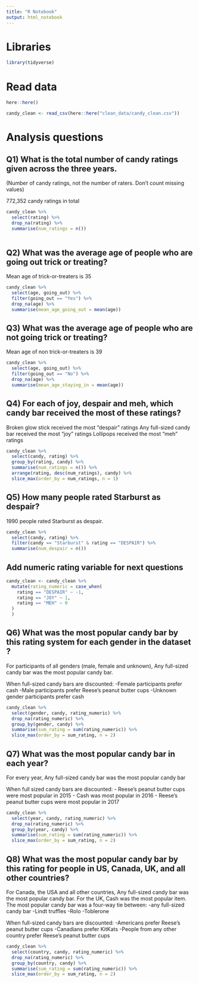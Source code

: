 ```yaml
---
title: "R Notebook"
output: html_notebook
---
```


# Libraries

```r
library(tidyverse)
```

# Read data

```r
here::here()

candy_clean <- read_csv(here::here("clean_data/candy_clean.csv"))

```

# Analysis questions

## Q1) What is the total number of candy ratings given across the three years. 
(Number of candy ratings, not the number of raters. Don’t count missing values)

772,352 candy ratings in total

```r
candy_clean %>% 
  select(rating) %>% 
  drop_na(rating) %>% 
  summarise(num_ratings = n())
  
```

## Q2) What was the average age of people who are going out trick or treating?

Mean age of trick-or-treaters is 35

```r
candy_clean %>% 
  select(age, going_out) %>% 
  filter(going_out == "Yes") %>% 
  drop_na(age) %>% 
  summarise(mean_age_going_out = mean(age))
```


## Q3) What was the average age of people who are not going trick or treating?

Mean age of non trick-or-treaters is 39

```r
candy_clean %>% 
  select(age, going_out) %>% 
  filter(going_out == "No") %>% 
  drop_na(age) %>% 
  summarise(mean_age_staying_in = mean(age))
```


## Q4) For each of joy, despair and meh, which candy bar received the most of these ratings?

Broken glow stick received the most "despair" ratings
Any full-sized candy bar received the most "joy" ratings
Lollipops received the most "meh" ratings

```r
candy_clean %>% 
  select(candy, rating) %>% 
  group_by(rating, candy) %>% 
  summarise(num_ratings = n()) %>% 
  arrange(rating, desc(num_ratings), candy) %>% 
  slice_max(order_by = num_ratings, n = 1)
```


## Q5) How many people rated Starburst as despair?

1990 people rated Starburst as despair.

```r
candy_clean %>% 
  select(candy, rating) %>% 
  filter(candy == "Starburst" & rating == "DESPAIR") %>% 
  summarise(num_despair = n())
```


## Add numeric rating variable for next questions

```r
candy_clean <- candy_clean %>% 
  mutate(rating_numeric = case_when(
    rating == "DESPAIR" ~ -1,
    rating == "JOY" ~ 1,
    rating == "MEH" ~ 0
  )
  )
```

## Q6) What was the most popular candy bar by this rating system for each gender in the dataset ?

For participants of all genders (male, female and unknown), Any full-sized candy bar was the most popular candy bar.

When full-sized candy bars are discounted:
-Female participants prefer cash
-Male participants prefer Reese's peanut butter cups
-Unknown gender participants prefer cash

```r
candy_clean %>% 
  select(gender, candy, rating_numeric) %>% 
  drop_na(rating_numeric) %>% 
  group_by(gender, candy) %>% 
  summarise(sum_rating = sum(rating_numeric)) %>% 
  slice_max(order_by = sum_rating, n = 2)
```



## Q7) What was the most popular candy bar in each year?

For every year, Any full-sized candy bar was the most popular candy bar

When full sized candy bars are discounted:
- Reese's peanut butter cups were most popular in 2015
- Cash was most popular in 2016
- Reese's peanut butter cups were most popular in 2017

```r
candy_clean %>% 
  select(year, candy, rating_numeric) %>% 
  drop_na(rating_numeric) %>% 
  group_by(year, candy) %>% 
  summarise(sum_rating = sum(rating_numeric)) %>% 
  slice_max(order_by = sum_rating, n = 2)
```

## Q8) What was the most popular candy bar by this rating for people in US, Canada, UK, and all other countries?

For Canada, the USA and all other countries, Any full-sized candy bar was the most popular candy bar. For the UK, Cash was the most popular item. The most popular candy bar was a four-way tie between:
-any full-sized candy bar
-Lindt truffles
-Rolo
-Toblerone

When full-sized candy bars are discounted:
-Americans prefer Reese's peanut butter cups
-Canadians prefer KitKats
-People from any other country prefer Reese's peanut butter cups

```r
candy_clean %>% 
  select(country, candy, rating_numeric) %>% 
  drop_na(rating_numeric) %>% 
  group_by(country, candy) %>% 
  summarise(sum_rating = sum(rating_numeric)) %>% 
  slice_max(order_by = sum_rating, n = 2)
```

